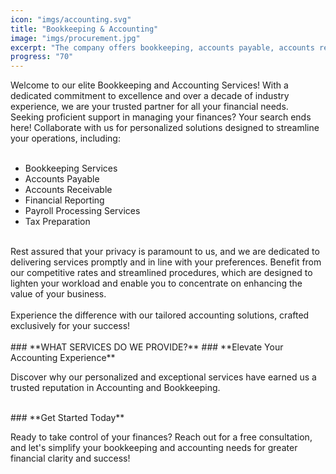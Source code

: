 ```yaml
---
icon: "imgs/accounting.svg"
title: "Bookkeeping & Accounting"
image: "imgs/procurement.jpg"
excerpt: "The company offers bookkeeping, accounts payable, accounts receivable, financial reporting, payroll processing, and tax preparation services tailored to meet business needs with a focus on cost-effectiveness and fast turnaround times."
progress: "70"
---
```


Welcome to our elite Bookkeeping and Accounting Services! With a dedicated commitment to excellence and over a decade of industry experience, we are your trusted partner for all your financial needs.
<br />Seeking proficient support in managing your finances? Your search ends here! Collaborate with us for personalized solutions designed to streamline your operations, including:
<br /><br />
- Bookkeeping Services
- Accounts Payable
- Accounts Receivable
- Financial Reporting
- Payroll Processing Services
- Tax Preparation
<br />
Rest assured that your privacy is paramount to us, and we are dedicated to delivering services promptly and in line with your preferences. Benefit from our competitive rates and streamlined procedures, which are designed to lighten your workload and enable you to concentrate on enhancing the value of your business.
<br /><br />Experience the difference with our tailored accounting solutions, crafted exclusively for your success!
<br /><br />
### **WHAT SERVICES DO WE PROVIDE?**
<WidgetsImg client:load />
### **Elevate Your Accounting Experience**
<p class="text-center w-full">Discover why our personalized and exceptional services have earned us a trusted reputation in Accounting and Bookkeeping.</p>
<br />
<WidgetsIcon2 client:load />
### **Get Started Today**
<p class="w-full text-center mt-4">Ready to take control of your finances? Reach out for a free consultation, and let's simplify your bookkeeping and accounting needs for greater financial clarity and success!</p>